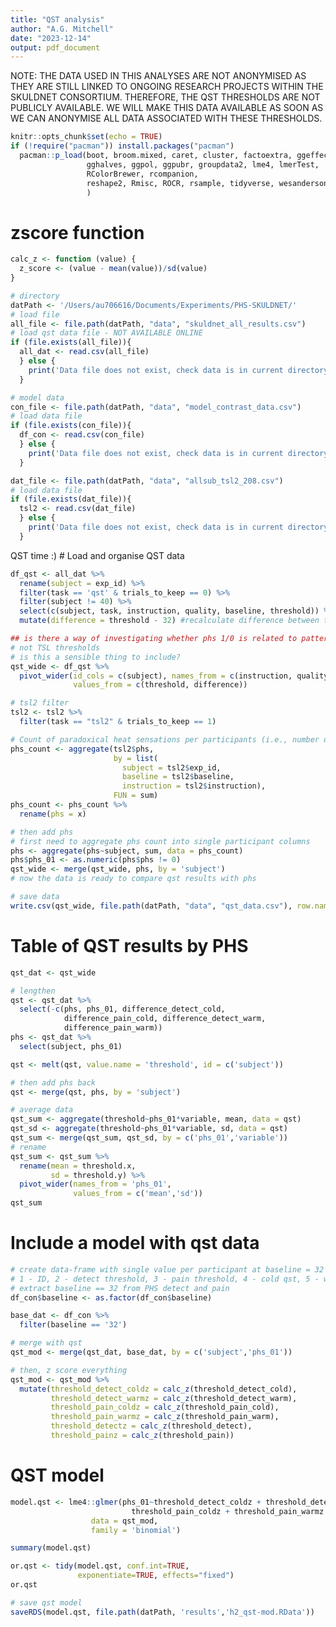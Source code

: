 ```yaml
---
title: "QST analysis"
author: "A.G. Mitchell"
date: "2023-12-14"
output: pdf_document
---
```


NOTE: THE DATA USED IN THIS ANALYSES ARE NOT ANONYMISED AS THEY ARE STILL LINKED TO ONGOING RESEARCH PROJECTS WITHIN THE SKULDNET CONSORTIUM. THEREFORE, THE QST THRESHOLDS ARE NOT PUBLICLY AVAILABLE. WE WILL MAKE THIS DATA AVAILABLE AS SOON AS WE CAN ANONYMISE ALL DATA ASSOCIATED WITH THESE THRESHOLDS.


```r
knitr::opts_chunk$set(echo = TRUE)
if (!require("pacman")) install.packages("pacman")
  pacman::p_load(boot, broom.mixed, caret, cluster, factoextra, ggeffects, 
                 gghalves, ggpol, ggpubr, groupdata2, lme4, lmerTest, 
                 RColorBrewer, rcompanion, 
                 reshape2, Rmisc, ROCR, rsample, tidyverse, wesanderson
                 )
```

# zscore function
```r
calc_z <- function (value) {
  z_score <- (value - mean(value))/sd(value)
}
```

```r
# directory
datPath <- '/Users/au706616/Documents/Experiments/PHS-SKULDNET/'
# load file
all_file <- file.path(datPath, "data", "skuldnet_all_results.csv")
# load qst data file - NOT AVAILABLE ONLINE
if (file.exists(all_file)){
  all_dat <- read.csv(all_file)
  } else {
    print('Data file does not exist, check data is in current directory.')
  }

# model data
con_file <- file.path(datPath, "data", "model_contrast_data.csv")
# load data file
if (file.exists(con_file)){
  df_con <- read.csv(con_file)
  } else {
    print('Data file does not exist, check data is in current directory.')
  }

dat_file <- file.path(datPath, "data", "allsub_tsl2_208.csv")
# load data file
if (file.exists(dat_file)){
  tsl2 <- read.csv(dat_file)
  } else {
    print('Data file does not exist, check data is in current directory.')
  }
```

QST time :) 
# Load and organise QST data
```r
df_qst <- all_dat %>% 
  rename(subject = exp_id) %>% 
  filter(task == 'qst' & trials_to_keep == 0) %>% 
  filter(subject != 40) %>% 
  select(c(subject, task, instruction, quality, baseline, threshold)) %>% 
  mutate(difference = threshold - 32) #recalculate difference between threshold and beep temp

## is there a way of investigating whether phs 1/0 is related to pattern of QST response
# not TSL thresholds
# is this a sensible thing to include?
qst_wide <- df_qst %>% 
  pivot_wider(id_cols = c(subject), names_from = c(instruction, quality),
              values_from = c(threshold, difference))

# tsl2 filter
tsl2 <- tsl2 %>% 
  filter(task == "tsl2" & trials_to_keep == 1) 

# Count of paradoxical heat sensations per participants (i.e., number of cooling trials perceived as warm, hot or painfully hot)
phs_count <- aggregate(tsl2$phs, 
                       by = list(
                         subject = tsl2$exp_id, 
                         baseline = tsl2$baseline, 
                         instruction = tsl2$instruction), 
                       FUN = sum)
phs_count <- phs_count %>% 
  rename(phs = x)

# then add phs
# first need to aggregate phs count into single participant columns
phs <- aggregate(phs~subject, sum, data = phs_count)
phs$phs_01 <- as.numeric(phs$phs != 0)
qst_wide <- merge(qst_wide, phs, by = 'subject')
# now the data is ready to compare qst results with phs

# save data
write.csv(qst_wide, file.path(datPath, "data", "qst_data.csv"), row.names = FALSE)
```

# Table of QST results by PHS
```r
qst_dat <- qst_wide

# lengthen
qst <- qst_dat %>% 
  select(-c(phs, phs_01, difference_detect_cold,
            difference_pain_cold, difference_detect_warm,
            difference_pain_warm))
phs <- qst_dat %>% 
  select(subject, phs_01)

qst <- melt(qst, value.name = 'threshold', id = c('subject'))

# then add phs back
qst <- merge(qst, phs, by = 'subject')

# average data
qst_sum <- aggregate(threshold~phs_01*variable, mean, data = qst)
qst_sd <- aggregate(threshold~phs_01*variable, sd, data = qst)
qst_sum <- merge(qst_sum, qst_sd, by = c('phs_01','variable'))
# rename
qst_sum <- qst_sum %>% 
  rename(mean = threshold.x,
         sd = threshold.y) %>% 
  pivot_wider(names_from = 'phs_01',
              values_from = c('mean','sd'))
qst_sum
```

# Include a model with qst data
```r
# create data-frame with single value per participant at baseline = 32 
# 1 - ID, 2 - detect threshold, 3 - pain threshold, 4 - cold qst, 5 - warm qst, 6 - PHS bin
# extract baseline == 32 from PHS detect and pain
df_con$baseline <- as.factor(df_con$baseline)

base_dat <- df_con %>% 
  filter(baseline == '32')

# merge with qst
qst_mod <- merge(qst_dat, base_dat, by = c('subject','phs_01'))

# then, z score everything
qst_mod <- qst_mod %>% 
  mutate(threshold_detect_coldz = calc_z(threshold_detect_cold),
         threshold_detect_warmz = calc_z(threshold_detect_warm),
         threshold_pain_coldz = calc_z(threshold_pain_cold),
         threshold_pain_warmz = calc_z(threshold_pain_warm),
         threshold_detectz = calc_z(threshold_detect),
         threshold_painz = calc_z(threshold_pain))
```

# QST model
```r
model.qst <- lme4::glmer(phs_01~threshold_detect_coldz + threshold_detect_warmz +
                           threshold_pain_coldz + threshold_pain_warmz + (1|subject),
                  data = qst_mod,
                  family = 'binomial')

summary(model.qst)

or.qst <- tidy(model.qst, conf.int=TRUE, 
               exponentiate=TRUE, effects="fixed")
or.qst

# save qst model
saveRDS(model.qst, file.path(datPath, 'results','h2_qst-mod.RData'))
```

